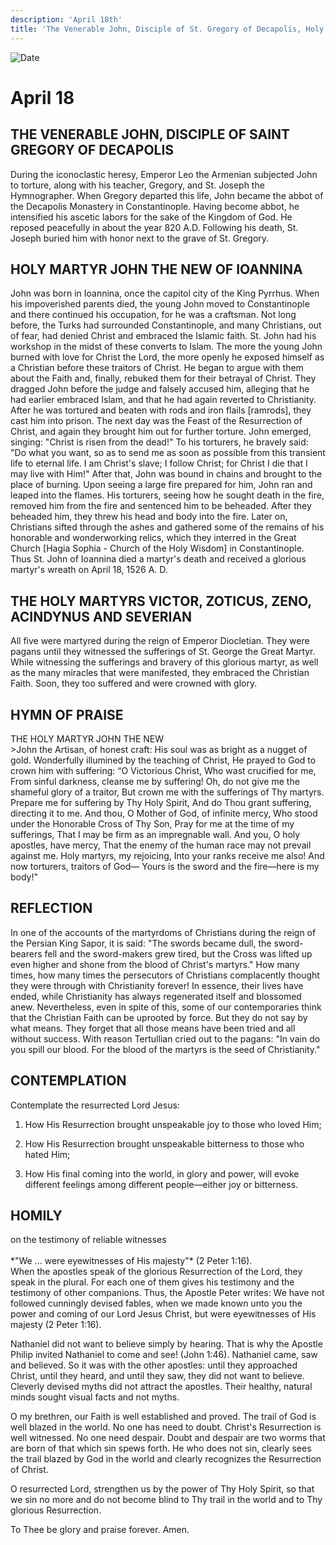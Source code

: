 ```yaml
---
description: 'April 18th'
title: 'The Venerable John, Disciple of St. Gregory of Decapolis, Holy Martyr John the New of Ioannina, Holy Martyrs Victor, Zoticus, Zeno, Acindynus, and Severian'
---
```


<CustomPaginator />
<RunningHead />

<Image src="/title-imprint.png" height={68} width={50} alt="Date" className="title-imprint"/>

# <div id="date">April <Image className="four-dot" src="/four-dot.png" height={15} width={15} alt="" />18</div>

## THE VENERABLE JOHN, DISCIPLE OF SAINT GREGORY OF DECAPOLIS
During the iconoclastic heresy, Emperor Leo the Armenian subjected John to torture, along with his teacher, Gregory, and St. Joseph the Hymnographer. When Gregory departed this life, John became the abbot of the Decapolis Monastery in Constantinople. Having become abbot, he intensified his ascetic labors for the sake of the Kingdom of God. He reposed peacefully in about the year 820 A.D. Following his death, St. Joseph buried him with honor next to the grave of St. Gregory.

## HOLY MARTYR JOHN THE NEW OF IOANNINA

John was born in Ioannina, once the capitol city of the King Pyrrhus. When his impoverished parents died, the young John moved to Constantinople and there continued his occupation, for he was a craftsman. Not long before, the Turks had surrounded Constantinople, and many Christians, out of fear, had denied Christ and embraced the Islamic faith. St. John had his workshop in the midst of these converts to Islam. The more the young John burned with love for Christ the Lord, the more openly he exposed himself as a Christian before these traitors of Christ. He began to argue with them about the Faith and, finally, rebuked them for their betrayal of Christ. They dragged John before the judge and falsely accused him, alleging that he had earlier embraced Islam, and that he had again reverted to Christianity. After he was tortured and beaten with rods and iron flails [ramrods], they cast him into prison. The next day was the Feast of the Resurrection of Christ, and again they brought him out for further torture. John emerged, singing: "Christ is risen from the dead!" To his torturers, he bravely said: "Do what you want, so as to send me as soon as possible from this transient life to eternal life. I am Christ's slave; I follow Christ; for Christ I die that I may live with Him!" After that, John was bound in chains and brought to the place of burning. Upon seeing a large fire prepared for him, John ran and leaped into the flames. His torturers, seeing how he sought death in the fire, removed him from the fire and sentenced him to be beheaded. After they beheaded him, they threw his head and body into the fire. Later on, Christians sifted through the ashes and gathered some of the remains of his honorable and wonderworking relics, which they interred in the Great Church [Hagia Sophia - Church of the Holy Wisdom] in Constantinople. Thus St. John of Ioannina died a martyr's death and received a glorious martyr's wreath on April 18, 1526 A. D.

## THE HOLY MARTYRS VICTOR, ZOTICUS, ZENO, ACINDYNUS AND SEVERIAN

All five were martyred during the reign of Emperor Diocletian. They were pagans until they witnessed the sufferings of St. George the Great Martyr. While witnessing the sufferings and bravery of this glorious martyr, as well as the many miracles that were manifested, they embraced the Christian Faith. Soon, they too suffered and were crowned with glory.


## HYMN OF PRAISE
<div style={{textAlign:'center', color:'crimson', fontWeight:'bold'}}>
THE HOLY MARTYR JOHN THE NEW
</div>
>John the Artisan, of honest craft:  
His soul was as bright as a nugget of gold.  
Wonderfully illumined by the teaching of Christ,  
He prayed to God to crown him with suffering:  
“O Victorious Christ, Who wast crucified for me,  
From sinful darkness, cleanse me by suffering!  
Oh, do not give me the shameful glory of a traitor,  
But crown me with the sufferings of Thy martyrs.  
Prepare me for suffering by Thy Holy Spirit,  
And do Thou grant suffering, directing it to me.  
And thou, O Mother of God, of infinite mercy,  
Who stood under the Honorable Cross of Thy Son,  
Pray for me at the time of my sufferings,  
That I may be firm as an impregnable wall.  
And you, O holy apostles, have mercy,  
That the enemy of the human race may not prevail against me.  
Holy martyrs, my rejoicing,  
Into your ranks receive me also!  
And now torturers, traitors of God—  
Yours is the sword and the fire—here is my body!"  


## REFLECTION

In one of the accounts of the martyrdoms of Christians during the reign of the Persian King Sapor, it is said: "The swords became dull, the sword-bearers fell and the sword-makers grew tired, but the Cross was lifted up even higher and shone from the blood of Christ's martyrs." How many times, how many times the persecutors of Christians complacently thought they were through with Christianity forever! In essence, their lives have ended, while Christianity has always regenerated itself and blossomed anew. Nevertheless, even in spite of this, some of our contemporaries think that the Christian Faith can be uprooted by force. But they do not say by what means. They forget that all those means have been tried and all without success. With reason Tertullian cried out to the pagans: "In vain do you spill our blood. For the blood of the martyrs is the seed of Christianity."


## CONTEMPLATION

Contemplate the resurrected Lord Jesus:
1. How His Resurrection brought unspeakable joy to those who loved Him;

2. How His Resurrection brought unspeakable bitterness to those who hated Him;

3. How His final coming into the world, in glory and power, will evoke different feelings among different people—either joy or bitterness.


## HOMILY
<div style={{textAlign:'center', color:'crimson', fontWeight:'bold'}}>
on the testimony of reliable witnesses
</div><br />
<div style={{textAlign:'right'}}>
*"We ... were eyewitnesses of His majesty"* (2 Peter 1:16).
</div>
When the apostles speak of the glorious Resurrection of the Lord, they speak in the plural. For each one of them gives his testimony and the testimony of other companions. Thus, the Apostle Peter writes: We have not followed cunningly devised fables, when we made known unto you the power and coming of our Lord Jesus Christ, but were eyewitnesses of His majesty (2 Peter 1:16).

Nathaniel did not want to believe simply by hearing. That is why the Apostle Philip invited Nathaniel to come and see! (John 1:46). Nathaniel came, saw and believed. So it was with the other apostles: until they approached Christ, until they heard, and until they saw, they did not want to believe. Cleverly devised myths did not attract the apostles. Their healthy, natural minds sought visual facts and not myths.

O my brethren, our Faith is well established and proved. The trail of God is well blazed in the world. No one has need to doubt. Christ's Resurrection is well witnessed. No one need despair. Doubt and despair are two worms that are born of that which sin spews forth. He who does not sin, clearly sees the trail blazed by God in the world and clearly recognizes the Resurrection of Christ.

O resurrected Lord, strengthen us by the power of Thy Holy Spirit, so that we sin no more and do not become blind to Thy trail in the world and to Thy glorious Resurrection.

To Thee be glory and praise forever. Amen.